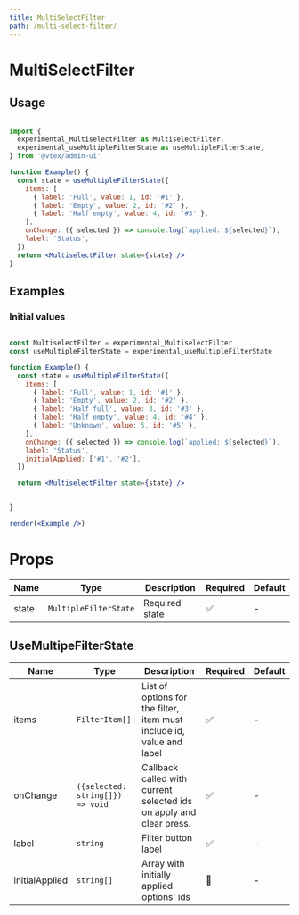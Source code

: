 ```yaml
---
title: MultiSelectFilter
path: /multi-select-filter/
---
```


# MultiSelectFilter

## Usage

```jsx

import {
  experimental_MultiselectFilter as MultiselectFilter,
  experimental_useMultipleFilterState as useMultipleFilterState,
} from '@vtex/admin-ui'

function Example() {
  const state = useMultipleFilterState({
    items: [
      { label: 'Full', value: 1, id: '#1' },
      { label: 'Empty', value: 2, id: '#2' },
      { label: 'Half empty', value: 4, id: '#3' },
    ],
    onChange: ({ selected }) => console.log(`applied: ${selected}`),
    label: 'Status',
  })
  return <MultiselectFilter state={state} />
}
```

## Examples

### Initial values

```jsx noInline live

const MultiselectFilter = experimental_MultiselectFilter
const useMultipleFilterState = experimental_useMultipleFilterState

function Example() {
  const state = useMultipleFilterState({
    items: [
      { label: 'Full', value: 1, id: '#1' },
      { label: 'Empty', value: 2, id: '#2' },
      { label: 'Half full', value: 3, id: '#3' },
      { label: 'Half empty', value: 4, id: '#4' },
      { label: 'Unknown', value: 5, id: '#5' },
    ],
    onChange: ({ selected }) => console.log(`applied: ${selected}`),
    label: 'Status',
    initialApplied: ['#1', '#2'],
  })

  return <MultiselectFilter state={state} />

  
}

render(<Example />)
```

# Props

| Name  | Type              | Description    | Required | Default |
| ----- | ----------------- | -------------- | -------- | ------- |
| state | `MultipleFilterState` | Required state | ✅       | -       |

## UseMultipeFilterState

| Name  | Type              | Description    | Required | Default |
| ----- | ----------------- | -------------- | -------- | ------- |
| items | `FilterItem[]` | List of options for the filter, item must include id, value and label | ✅       | -       |
| onChange | `({selected: string[]}) => void` | Callback called with current selected ids on apply and clear press. | ✅       | -       |
| label | `string` | Filter button label | ✅       | -       |
| initialApplied | `string[]` | Array with initially applied options' ids | 🚫       | -       |
